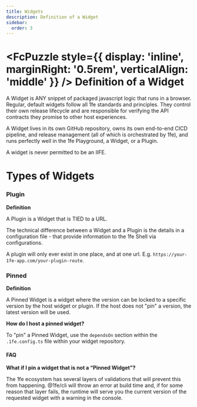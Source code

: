 ```yaml
---
title: Widgets
description: Definition of a Widget
sidebar:
  order: 3
---
```



# <FcPuzzle style={{ display: 'inline', marginRight: '0.5rem', verticalAlign: 'middle' }} /> Definition of a Widget

A Widget is ANY snippet of packaged javascript logic that runs in a browser. Regular, default widgets follow all 1fe standards and principles. They control their own release lifecycle and are responsible for verifying the API contracts they promise to other host experiences.

A Widget lives in its own GitHub repository, owns its own end-to-end CICD pipeline, and release management (all of which is orchestrated by 1fe), and runs perfectly well in the 1fe Playground, a Widget, or a Plugin.

A widget is never permitted to be an IIFE.

# Types of Widgets

### Plugin

**Definition**

A Plugin is a Widget that is TIED to a URL.

The technical difference between a Widget and a Plugin is the details in a configuration file - that provide information to the 1fe Shell via configurations.

A plugin will only ever exist in one place, and at one url. E.g. `https://your-1fe-app.com/your-plugin-route`.

### Pinned

**Definition**

A Pinned Widget is a widget where the version can be locked to a specific version by the host widget or plugin. If the host does not "pin" a version, the latest version will be used.

**How do I host a pinned widget?**

To "pin" a Pinned Widget, use the `dependsOn` section within the `.1fe.config.ts` file within your widget repository.

#### FAQ

**What if I pin a widget that is not a “Pinned Widget”?**

The 1fe ecosystem has several layers of validations that will prevent this from happening. @1fe/cli will throw an error at build time and, if for some reason that layer fails, the runtime will serve you the current version of the requested widget with a warning in the console.
